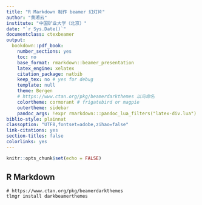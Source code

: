 ---
title: "R Markdown 制作 beamer 幻灯片"
author: "黄湘云"
institute: "中国矿业大学（北京）"
date: "`r Sys.Date()`"
documentclass: ctexbeamer
output: 
  bookdown::pdf_book: 
    number_sections: yes
    toc: no
    base_format: rmarkdown::beamer_presentation
    latex_engine: xelatex
    citation_package: natbib
    keep_tex: no # yes for debug
    template: null
    theme: Bergen
    # https://www.ctan.org/pkg/beamerdarkthemes 以鸟命名
    colortheme: cormorant # frigatebird or magpie
    outertheme: sidebar
    pandoc_args: !expr rmarkdown:::pandoc_lua_filters("latex-div.lua")
biblio-style: plainnat
classoption: "UTF8,fontset=adobe,zihao=false"
link-citations: yes
section-titles: false
colorlinks: yes
---

```{r setup, include=FALSE}
knitr::opts_chunk$set(echo = FALSE)
```

## R Markdown


```
# https://www.ctan.org/pkg/beamerdarkthemes
tlmgr install darkbeamerthemes
```
